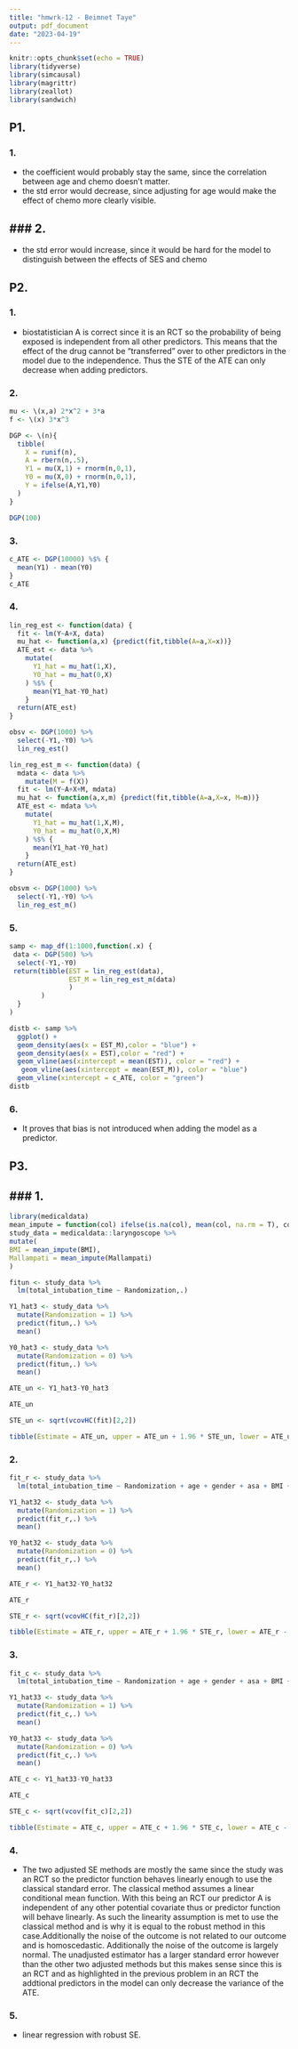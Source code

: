 ```yaml
---
title: "hmwrk-12 - Beimnet Taye"
output: pdf_document
date: "2023-04-19"
---
```


```r
knitr::opts_chunk$set(echo = TRUE)
library(tidyverse)
library(simcausal)
library(magrittr)
library(zeallot)
library(sandwich)
```

## P1.

### 1.
-   the coefficient would probably stay the same, since the correlation between age
and chemo doesn’t matter.
-   the std error would decrease, since adjusting for age would make the effect of
chemo more clearly visible.

### 2.
-   
-   the std error would increase, since it would be hard for the model to distinguish
between the effects of SES and chemo


## P2.

### 1.
-   biostatistician A is correct since it is an RCT so the probability of being exposed is independent from all other predictors. This means that the effect of the drug cannot be "transferred" over to other predictors in the model due to the independence. Thus the STE of the ATE can only decrease when adding predictors.

### 2.
```r
mu <- \(x,a) 2*x^2 + 3*a
f <- \(x) 3*x^3

DGP <- \(n){
  tibble(
    X = runif(n),
    A = rbern(n,.5),
    Y1 = mu(X,1) + rnorm(n,0,1),
    Y0 = mu(X,0) + rnorm(n,0,1),
    Y = ifelse(A,Y1,Y0)
  )
}

DGP(100)

```

### 3.
```r
c_ATE <- DGP(10000) %$% {
  mean(Y1) - mean(Y0)
}
c_ATE
```

### 4.
```r
lin_reg_est <- function(data) {
  fit <- lm(Y~A+X, data)
  mu_hat <- function(a,x) {predict(fit,tibble(A=a,X=x))}
  ATE_est <- data %>% 
    mutate(
      Y1_hat = mu_hat(1,X),
      Y0_hat = mu_hat(0,X)
    ) %$% {
      mean(Y1_hat-Y0_hat)
    }
  return(ATE_est)
}

obsv <- DGP(1000) %>% 
  select(-Y1,-Y0) %>% 
  lin_reg_est()

lin_reg_est_m <- function(data) {
  mdata <- data %>% 
    mutate(M = f(X))
  fit <- lm(Y~A+X+M, mdata)
  mu_hat <- function(a,x,m) {predict(fit,tibble(A=a,X=x, M=m))}
  ATE_est <- mdata %>% 
    mutate(
      Y1_hat = mu_hat(1,X,M),
      Y0_hat = mu_hat(0,X,M)
    ) %$% {
      mean(Y1_hat-Y0_hat)
    }
  return(ATE_est)
}

obsvm <- DGP(1000) %>% 
  select(-Y1,-Y0) %>% 
  lin_reg_est_m()

```

### 5.
```r
samp <- map_df(1:1000,function(.x) {
 data <- DGP(500) %>% 
  select(-Y1,-Y0)
 return(tibble(EST = lin_reg_est(data),
               EST_M = lin_reg_est_m(data)
               )
        )
  }
)

distb <- samp %>% 
  ggplot() +
  geom_density(aes(x = EST_M),color = "blue") +
  geom_density(aes(x = EST),color = "red") +
  geom_vline(aes(xintercept = mean(EST)), color = "red") +
   geom_vline(aes(xintercept = mean(EST_M)), color = "blue")
  geom_vline(xintercept = c_ATE, color = "green")
distb
```

### 6.
-   It proves that bias is not introduced when adding the model as a predictor.

## P3.

### 1.
-   
```r
library(medicaldata)
mean_impute = function(col) ifelse(is.na(col), mean(col, na.rm = T), col)
study_data = medicaldata::laryngoscope %>%
mutate(
BMI = mean_impute(BMI),
Mallampati = mean_impute(Mallampati)
)
```

```r
fitun <- study_data %>%
  lm(total_intubation_time ~ Randomization,.)

Y1_hat3 <- study_data %>% 
  mutate(Randomization = 1) %>% 
  predict(fitun,.) %>% 
  mean()

Y0_hat3 <- study_data %>% 
  mutate(Randomization = 0) %>% 
  predict(fitun,.) %>% 
  mean()

ATE_un <- Y1_hat3-Y0_hat3

ATE_un

STE_un <- sqrt(vcovHC(fit)[2,2])

tibble(Estimate = ATE_un, upper = ATE_un + 1.96 * STE_un, lower = ATE_un - 1.96 * STE_un )

```

### 2.
```r
fit_r <- study_data %>%
  lm(total_intubation_time ~ Randomization + age + gender + asa + BMI + Mallampati,.)

Y1_hat32 <- study_data %>% 
  mutate(Randomization = 1) %>% 
  predict(fit_r,.) %>% 
  mean()

Y0_hat32 <- study_data %>% 
  mutate(Randomization = 0) %>% 
  predict(fit_r,.) %>% 
  mean()

ATE_r <- Y1_hat32-Y0_hat32

ATE_r

STE_r <- sqrt(vcovHC(fit_r)[2,2])

tibble(Estimate = ATE_r, upper = ATE_r + 1.96 * STE_r, lower = ATE_r - 1.96 * STE_r)
```

### 3.
```r
fit_c <- study_data %>%
  lm(total_intubation_time ~ Randomization + age + gender + asa + BMI + Mallampati,.)

Y1_hat33 <- study_data %>% 
  mutate(Randomization = 1) %>% 
  predict(fit_c,.) %>% 
  mean()

Y0_hat33 <- study_data %>% 
  mutate(Randomization = 0) %>% 
  predict(fit_c,.) %>% 
  mean()

ATE_c <- Y1_hat33-Y0_hat33

ATE_c

STE_c <- sqrt(vcov(fit_c)[2,2])

tibble(Estimate = ATE_c, upper = ATE_c + 1.96 * STE_c, lower = ATE_c - 1.96 * STE_c )
```

### 4.
-   The two adjusted SE methods are mostly the same since the study was an RCT so the predictor function behaves linearly enough to use the classical standard error. The classical method assumes a linear conditional mean function. With this being an RCT our predictor A is independent of any other potential covariate thus or predictor function will behave linearly. As such the linearity assumption is met to use the classical method and is why it is equal to the robust method in this case.Additionally the noise of the outcome is not related to our outcome and is homoscedastic. Additionally the noise of the outcome is largely normal. The unadjusted estimator has a larger standard error however than the other two adjusted methods but this makes sense since this is an RCT and as highlighted in the previous problem in an RCT the addtional predictors in the model can only decrease the variance of the ATE.  

### 5.
-   linear regression with robust SE.